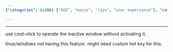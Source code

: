 ```yaml
---
{"categories": &id001 ["GUI", "macos", "tips", "user experience"], "category": "macOS", "date": "2022-07-27 05:12:56", "description": "This article provides instructions on utilizing the macOS command-click feature, enabling users to interact with inactive windows without accidentally activating them. This functionality is unique to macOS and not available on Linux or Windows systems.", "tags": *id001, "title": "Macos Window Click-Through"}

---
```


------

use cmd-click to operate the inactive window without activating it.

linux/windows not having this feature. might need custom hot key for this.

